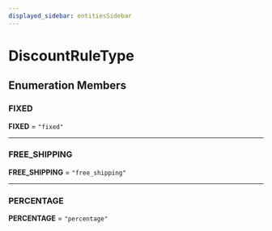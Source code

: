 ```yaml
---
displayed_sidebar: entitiesSidebar
---
```



# DiscountRuleType

## Enumeration Members

### FIXED

 **FIXED** = ``"fixed"``

___

### FREE\_SHIPPING

 **FREE\_SHIPPING** = ``"free_shipping"``

___

### PERCENTAGE

 **PERCENTAGE** = ``"percentage"``
